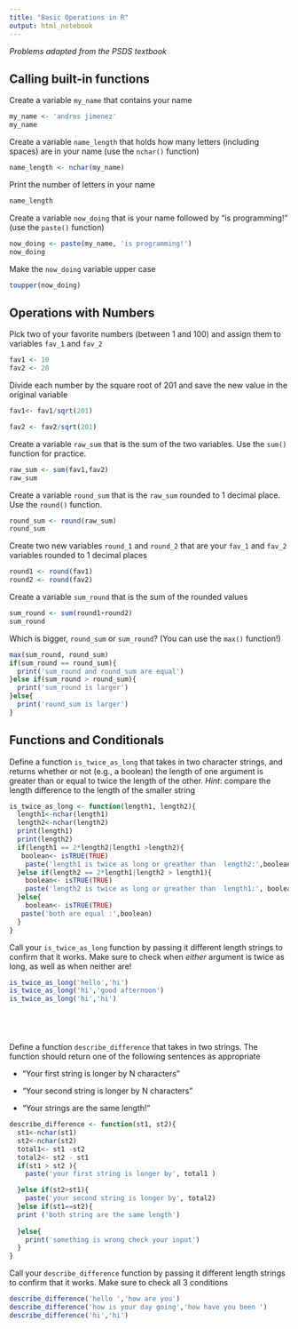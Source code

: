 ```yaml
---
title: "Basic Operations in R"
output: html_notebook
---
```


_Problems adapted from the PSDS textbook_

## Calling built-in functions

Create a variable `my_name` that contains your name

```r
my_name <- 'andres jimenez'
my_name 

```


Create a variable `name_length` that holds how many letters (including spaces) are in your name (use the `nchar()` function)

```r
name_length <- nchar(my_name)
```



Print the number of letters in your name

```r
name_length

```

Create a variable `now_doing` that is your name followed by "is programming!" (use the `paste()` function)

```r
now_doing <- paste(my_name, 'is programming!')
now_doing
```

Make the `now_doing` variable upper case

```r
toupper(now_doing)

```


## Operations with Numbers

Pick two of your favorite numbers (between 1 and 100) and assign them to variables `fav_1` and `fav_2`

```r
fav1 <- 10
fav2 <- 20


```


Divide each number by the square root of 201 and save the new value in the original variable

```r
fav1<- fav1/sqrt(201)

fav2 <- fav2/sqrt(201)


```


Create a variable `raw_sum` that is the sum of the two variables. Use the `sum()` function for practice.

```r
raw_sum <- sum(fav1,fav2)
raw_sum
```


Create a variable `round_sum` that is the `raw_sum` rounded to 1 decimal place. Use the `round()` function.

```r
round_sum <- round(raw_sum)
round_sum

```


Create two new variables `round_1` and `round_2` that are your `fav_1` and `fav_2` variables rounded to 1 decimal places

```r
round1 <- round(fav1)
round2 <- round(fav2)
```

Create a variable `sum_round` that is the sum of the rounded values

```r
sum_round <- sum(round1+round2)
sum_round
```


Which is bigger, `round_sum` or `sum_round`? (You can use the `max()` function!)

```r
max(sum_round, round_sum)
if(sum_round == round_sum){
  print('sum_round and round_sum are equal')
}else if(sum_round > round_sum){
  print('sum_round is larger')
}else{
  print('round_sum is larger')
}
```


## Functions and Conditionals

Define a function `is_twice_as_long` that takes in two character strings, and returns whether or not (e.g., a boolean) the length of one argument is greater than or equal to twice the length of the other.
_Hint_: compare the length difference to the length of the smaller string


```r
is_twice_as_long <- function(length1, length2){
  length1<-nchar(length1)
  length2<-nchar(length2)
  print(length1)
  print(length2)
  if(length1 == 2*length2|length1 >length2){
   boolean<- isTRUE(TRUE)
    paste('length1 is twice as long or greather than  length2:',boolean)
  }else if(length2 == 2*length1|length2 > length1){
    boolean<- isTRUE(TRUE)
    paste('length2 is twice as long or greather than  length1:', boolean)
  }else{
    boolean<- isTRUE(TRUE)
   paste('both are equal :',boolean) 
  }
}

```

Call your `is_twice_as_long` function by passing it different length strings to confirm that it works. Make sure to check when _either_ argument is twice
as long, as well as when neither are!

```r
is_twice_as_long('hello','hi')
is_twice_as_long('hi','good afternoon')
is_twice_as_long('hi','hi')






```

Define a function `describe_difference` that takes in two strings. The function should return one of the following sentences as appropriate 

- "Your first string is longer by N characters"

- "Your second string is longer by N characters"

- "Your strings are the same length!"

```r
describe_difference <- function(st1, st2){
  st1<-nchar(st1)
  st2<-nchar(st2)
  total1<- st1 -st2 
  total2<- st2 - st1 
  if(st1 > st2 ){
    paste('your first string is longer by', total1 )

  }else if(st2>st1){
    paste('your second string is longer by', total2)
  }else if(st1==st2){
  print ('both string are the same length')
    
  }else{
    print('something is wrong check your input')
  }
}


```



Call your `describe_difference` function by passing it different length strings to confirm that it works. Make sure to check all 3 conditions

```r
describe_difference('hello ','how are you')
describe_difference('how is your day going','how have you been ')
describe_difference('hi','hi')
```


